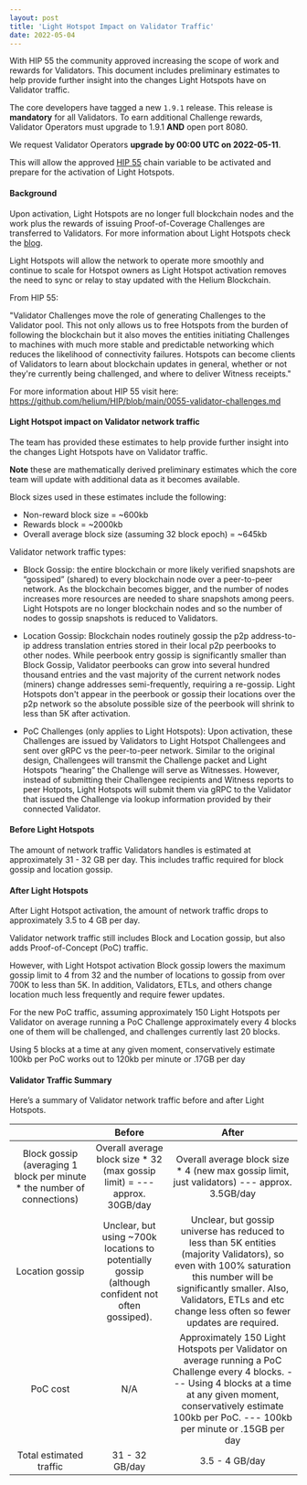 ```yaml
---
layout: post
title: 'Light Hotspot Impact on Validator Traffic'
date: 2022-05-04
---
```


With HIP 55 the community approved increasing the scope of work and rewards for Validators. This
document includes preliminary estimates to help provide further insight into the changes Light
Hotspots have on Validator traffic.

<!--truncate-->

The core developers have tagged a new `1.9.1` release. This release is **mandatory** for all
Validators. To earn additional Challenge rewards, Validator Operators must upgrade to 1.9.1 **AND**
open port 8080.

We request Validator Operators **upgrade by 00:00 UTC on 2022-05-11**.

This will allow the approved
[HIP 55](https://github.com/helium/HIP/blob/main/0055-validator-challenges.md) chain variable to be
activated and prepare for the activation of Light Hotspots.

#### Background

Upon activation, Light Hotspots are no longer full blockchain nodes and the work plus the rewards of
issuing Proof-of-Coverage Challenges are transferred to Validators. For more information about Light
Hotspots check the
[blog](https://blog.helium.com/light-hotspots-explained-everything-you-need-to-know-f86612f571c6).

Light Hotspots will allow the network to operate more smoothly and continue to scale for Hotspot
owners as Light Hotspot activation removes the need to sync or relay to stay updated with the Helium
Blockchain.

From HIP 55:

"Validator Challenges move the role of generating Challenges to the Validator pool. This not only
allows us to free Hotspots from the burden of following the blockchain but it also moves the
entities initiating Challenges to machines with much more stable and predictable networking which
reduces the likelihood of connectivity failures. Hotspots can become clients of Validators to learn
about blockchain updates in general, whether or not they're currently being challenged, and where to
deliver Witness receipts."

For more information about HIP 55 visit here:
https://github.com/helium/HIP/blob/main/0055-validator-challenges.md

#### Light Hotspot impact on Validator network traffic

The team has provided these estimates to help provide further insight into the changes Light
Hotspots have on Validator traffic.

**Note** these are mathematically derived preliminary estimates which the core team will update with
additional data as it becomes available.

Block sizes used in these estimates include the following:

- Non-reward block size = ~600kb
- Rewards block = ~2000kb
- Overall average block size (assuming 32 block epoch) = ~645kb

Validator network traffic types:

- Block Gossip: the entire blockchain or more likely verified snapshots are “gossiped” (shared) to
  every blockchain node over a peer-to-peer network. As the blockchain becomes bigger, and the
  number of nodes increases more resources are needed to share snapshots among peers. Light Hotspots
  are no longer blockchain nodes and so the number of nodes to gossip snapshots is reduced to
  Validators.

- Location Gossip: Blockchain nodes routinely gossip the p2p address-to-ip address translation
  entries stored in their local p2p peerbooks to other nodes. While peerbook entry gossip is
  significantly smaller than Block Gossip, Validator peerbooks can grow into several hundred
  thousand entries and the vast majority of the current network nodes (miners) change addresses
  semi-frequently, requiring a re-gossip. Light Hotspots don't appear in the peerbook or gossip
  their locations over the p2p network so the absolute possible size of the peerbook will shrink to
  less than 5K after activation.

- PoC Challenges (only applies to Light Hotspots): Upon activation, these Challenges are issued by
  Validators to Light Hotspot Challengees and sent over gRPC vs the peer-to-peer network. Similar to
  the original design, Challengees will transmit the Challenge packet and Light Hotspots “hearing”
  the Challenge will serve as Witnesses. However, instead of submitting their Challengee recipients
  and Witness reports to peer Hotpots, Light Hotspots will submit them via gRPC to the Validator
  that issued the Challenge via lookup information provided by their connected Validator.

#### Before Light Hotspots

The amount of network traffic Validators handles is estimated at approximately 31 - 32 GB per day.
This includes traffic required for block gossip and location gossip.

#### After Light Hotspots

After Light Hotspot activation, the amount of network traffic drops to approximately 3.5 to 4 GB per
day.

Validator network traffic still includes Block and Location gossip, but also adds Proof-of-Concept
(PoC) traffic.

However, with Light Hotspot activation Block gossip lowers the maximum gossip limit to 4 from 32 and
the number of locations to gossip from over 700K to less than 5K. In addition, Validators, ETLs, and
others change location much less frequently and require fewer updates.

For the new PoC traffic, assuming approximately 150 Light Hotspots per Validator on average running
a PoC Challenge approximately every 4 blocks one of them will be challenged, and challenges
currently last 20 blocks.

Using 5 blocks at a time at any given moment, conservatively estimate 100kb per PoC works out to
120kb per minute or .17GB per day

#### Validator Traffic Summary

Here’s a summary of Validator network traffic before and after Light Hotspots.

|                                                                          |                                              Before                                               |                                                                                                                      After                                                                                                                       |
| :----------------------------------------------------------------------: | :-----------------------------------------------------------------------------------------------: | :----------------------------------------------------------------------------------------------------------------------------------------------------------------------------------------------------------------------------------------------: |
| Block gossip (averaging 1 block per minute \* the number of connections) |            Overall average block size \* 32 (max gossip limit) = --- approx. 30GB/day             |                                                                          Overall average block size \* 4 (new max gossip limit, just validators) --- approx. 3.5GB/day                                                                           |
|                             Location gossip                              | Unclear, but using ~700k locations to potentially gossip (although confident not often gossiped). | Unclear, but gossip universe has reduced to less than 5K entities (majority Validators), so even with 100% saturation this number will be significantly smaller. Also, Validators, ETLs and etc change less often so fewer updates are required. |
|                                 PoC cost                                 |                                                N/A                                                |         Approximately 150 Light Hotspots per Validator on average running a PoC Challenge every 4 blocks. --- Using 4 blocks at a time at any given moment, conservatively estimate 100kb per PoC. --- 100kb per minute or .15GB per day         |
|                         Total estimated traffic                          |                                          31 - 32 GB/day                                           |                                                                                                                  3.5 - 4 GB/day                                                                                                                  |
